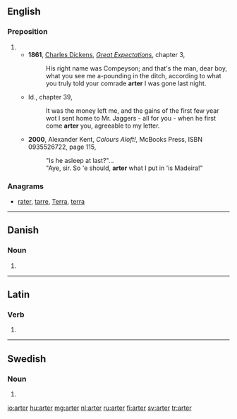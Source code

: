 ==English==

===Preposition===
{{en-prep}}

# {{eye dialect of|after}}
#* '''1861''', [[w:Charles Dickens|Charles Dickens]], ''[[w:Great Expectations|Great Expectations]]'', chapter 3,
#*: His right name was Compeyson; and that's the man, dear boy, what you see me a-pounding in the ditch, according to what you truly told your comrade '''arter''' I was gone last night.
#* Id., chapter 39,
#*: It was the money left me, and the gains of the first few year wot I sent home to Mr. Jaggers - all for you - when he first come '''arter''' you, agreeable to my letter.
#* '''2000''', Alexander Kent, ''Colours Aloft!'', McBooks Press, ISBN 0935526722, page 115,
#*: "Is he asleep at last?"...
#*: "Aye, sir. So 'e should, '''arter''' what I put in 'is Madeira!"

===Anagrams===
* [[rater#English|rater]], [[tarre#English|tarre]], [[Terra#English|Terra]], [[terra#English|terra]]

----

==Danish==

===Noun===
{{head|da|noun form|g=c}}

# {{form of|plural indefinite|art|lang=da}}

----

==Latin==

===Verb===
{{la-verb-form|arter}}

# {{conjugation of|arto|artō|1|s|pres|pass|sub|lang=la}}

----

==Swedish==

===Noun===
{{head|sv|noun form}}

# {{sv-noun-form-indef-pl|art}}

[[io:arter]]
[[hu:arter]]
[[mg:arter]]
[[nl:arter]]
[[ru:arter]]
[[fi:arter]]
[[sv:arter]]
[[tr:arter]]